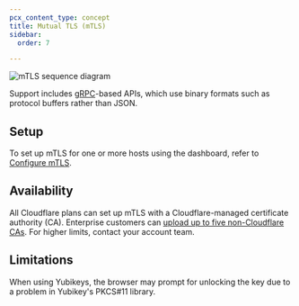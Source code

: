 ```yaml
---
pcx_content_type: concept
title: Mutual TLS (mTLS)
sidebar:
  order: 7

---
```



<Render file="mtls-api-shield-support" />

<GlossaryDefinition term="mTLS (mutual TLS)" />

![mTLS sequence diagram](~/assets/images/api-shield/api-shield-call-sequence.png)

Support includes [gRPC](https://grpc.io/docs/what-is-grpc/introduction/)-based APIs, which use binary formats such as protocol buffers rather than JSON.

## Setup

To set up mTLS for one or more hosts using the dashboard, refer to [Configure mTLS](/api-shield/security/mtls/configure/).

## Availability

All Cloudflare plans can set up mTLS with a Cloudflare-managed certificate authority (CA). Enterprise customers can [upload up to five non-Cloudflare CAs](/ssl/client-certificates/byo-ca/). For higher limits, contact your account team.

## Limitations

When using Yubikeys, the browser may prompt for unlocking the key due to a problem in Yubikey's PKCS#11 library.
